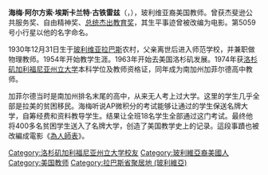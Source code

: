 {{Unreferenced|time=2020-08-16T18:10:37+00:00}}
'''海梅·阿尔方索·埃斯卡兰特·古铁雷兹'''（{{lang-es|Jaime Alfonso Escalante Gutiérrez}}，{{bd|1930年|12月31日|2010年|3月30日|catIdx=Escalante}}），玻利维亚裔美国教师。曾获杰斐逊公共服务奖、自由精神奖、[[总统公民奖章|总统杰出教育奖]]，其生平事迹曾被改编为电影。第5059号小行星以他的名字命名。

1930年12月31日生于[[玻利维亚|玻利维亚]][[拉巴斯|拉巴斯]]农村，父亲离世后进入师范学校，并兼职做物理教师。1954年开始教学生涯。1963年开始去美国洛杉矶发展。1974年获[[洛杉矶加利福尼亚州立大学|洛杉矶加利福尼亚州立大学]]本科学位及教师资格证，同年成为南加州加菲尔德高中教师。

加菲尔德当时是南加州排名末尾的高中，从来无人考上过大学。这里的学生几乎全部是拉美的贫困移民。海梅听说AP微积分的考试能够让通过的学生保送名牌大学，自筹经费和资料教导学生。结果让全班18名学生全部通过这门考试。最终他将400多名贫困学生送入了名牌大学，创造了美国教学史上的记录。這段事蹟也被改編成電影《[[為人師表_(電影)|為人師表]]》。

{{DEFAULTSORT: Escalante, Jaime}}
[[Category:洛杉矶加利福尼亚州立大学校友|Category:洛杉矶加利福尼亚州立大学校友]]
[[Category:玻利維亞裔美國人|Category:玻利維亞裔美國人]]
[[Category:美国教师|Category:美国教师]]
[[Category:拉巴斯省聚居地_(玻利維亞)|Category:拉巴斯省聚居地 (玻利維亞)]]